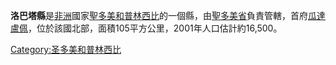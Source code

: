 {{Infobox settlement
|official_name          =洛巴塔縣
|settlement_type        =縣
|image_map              = SaoTome Lobata.png
|map_caption            =
|mapsize = 200px
|coordinates_display    =inline,title
|coordinates_region     =ST
|subdivision_type       =國家
|subdivision_name       ={{flag|São Tomé and Príncipe}}
|subdivision_type1      =省
|subdivision_name1      =[[聖多美省|聖多美省]]
|seat = [[瓜達盧佩|瓜達盧佩]]
|area_total_km2           = 105 
|population_as_of               =2001
|population_total               =15187 
|population_density_km2         =
|timezone1               = UTC
|utc_offset1             =  +0
|latd=0|latm=22|lats= |latNS=N
|longd=6|longm=40|longs=|longEW=E
}}

'''洛巴塔縣'''是[[非洲|非洲]]國家[[聖多美和普林西比|聖多美和普林西比]]的一個縣，由[[聖多美省|聖多美省]]負責管轄，首府[[瓜達盧佩|瓜達盧佩]]，位於該國北部，面積105平方公里，2001年人口估計約16,500。

{{聖多美與普林西比行政區劃}}

[[Category:圣多美和普林西比|Category:圣多美和普林西比]]


{{SaoTomePrincipe-stub}}